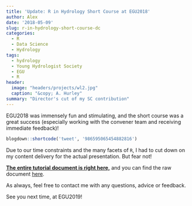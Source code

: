 ```yaml
---
title: 'Update: R in Hydrology Short Course at EGU2018'
author: Alex
date: '2018-05-09'
slug: r-in-hydrology-short-course-dc
categories:
  - R
  - Data Science
  - Hydrology
tags:
  - hydrology
  - Young Hydrologist Society
  - EGU
  - R
header:
  image: "headers/projects/wl2.jpg"
  caption: "&copy; A. Hurley"
summary: "Director's cut of my SC contribution"
---
```


EGU2018 was immensely fun and stimulating, and the short course was a great success (especially working with the convener team and receiving immediate feedback)! 

```r
blogdown::shortcode('tweet', '986595065454882816')
```

Due to our time constraints and the many facets of `R`, I had to cut down on my content delivery for the actual presentation. But fear not! 

[**The entire tutorial document is right here,**](/files/ext_rmd/egu_rhydro_sc/presentation/01_rHydro_AGLHurley_proc-mod-viz) and you can find the raw document [here](https://github.com/the-Hull/aglhurley/blob/master/static/files/ext_rmd/egu_rhydro_sc/presentation/01_rHydro_AGLHurley_proc-mod-viz.Rmd).

As always, feel free to contact me with any questions, advice or feedback.

See you next time, at EGU2019!